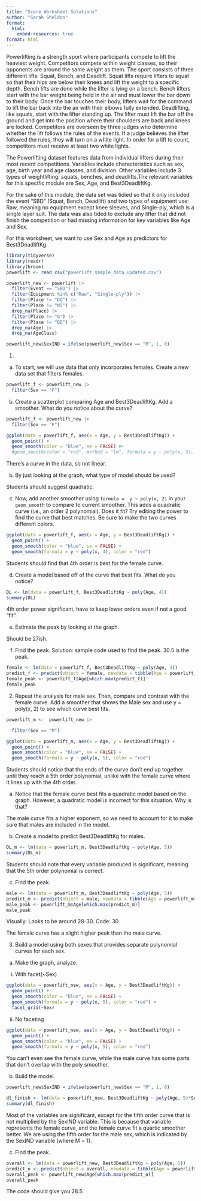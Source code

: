 ```yaml
---
title: "Score Worksheet Solutions"
author: "Sarah Sheldon"
format: 
  html:
    embed-resources: true
format: html
---
```


Powerlifting is a strength sport where participants compete to lift the heaviest weight. Competitors compete within weight classes, so their opponents are around the same weight as them. The sport consists of three different lifts: Squat, Bench, and Deadlift. Squat lifts require lifters to squat so that their hips are below their knees and lift the weight to a specific depth. Bench lifts are done while the lifter is lying on a bench. Bench lifters start with the bar weight being held in the air and must lower the bar down to their body. Once the bar touches their body, lifters wait for the command to lift the bar back into the air with their elbows fully extended. Deadlifting, like squats, start with the lifter standing up. The lifter must lift the bar off the ground and get into the position where their shoulders are back and knees are locked. Competitors are overseen by three judges who determine whether the lift follows the rules of the events. If a judge believes the lifter followed the rules, they will turn on a white light. In order for a lift to count, competitors must receive at least two white lights. 

The Powerlifting dataset features data from individual lifters during their most recent competitions. Variables include characteristics such as sex, age, birth year and age classes, and division. Other variables include 3 types of weightlifting: squats, benches, and deadlifts.The relevant variables for this specific module are Sex, Age, and Best3DeadliftKg. 

For the sake of this module, the data set was tidied so that it only included the event "SBD" (Squat, Bench, Deadlift) and two types of equipment use: Raw, meaning no equipment except knee sleeves, and Single-ply, which is a single layer suit. The data was also tided to exclude any lifter that did not finish the competition or had missing information for key variables like Age and Sex.

For this worksheet, we want to use Sex and Age as predictors for Best3DeadliftKg.

```r
library(tidyverse)
library(readr)
library(broom)
powerlift <- read_csv("powerlift_sample_data_updated.csv")

powerlift_new <- powerlift |>
  filter(Event == "SBD") |>
  filter(Equipment %in% c("Raw", "Single-ply")) |>
  filter(Place != "DQ") |>
  filter(Place != "NS") |>
  drop_na(Place) |>
  filter(Place != "G") |>
  filter(Place != "DD") |>
  drop_na(Age) |>
  drop_na(AgeClass)

powerlift_new$SexIND = ifelse(powerlift_new$Sex == "M", 1, 0)
```




1. 
a) To start, we will use data that only incorporates females. Create a new data set that filters females.
```r
powerlift_f <- powerlift_new |>
  filter(Sex == "F")
```


b) Create a scatterplot comparing Age and Best3DeadliftKg. Add a smoother. What do you notice about the curve? 
```r
powerlift_f <- powerlift_new |>
  filter(Sex == "F")

ggplot(data = powerlift_f, aes(x = Age, y = Best3DeadliftKg)) +
  geom_point() +
  geom_smooth(color = "blue", se = FALSE) #+
  #geom_smooth(color = "red", method = "lm", formula = y ~ poly(x, 5), se = FALSE)
```

There's a curve in the data, so not linear.




b) By just looking at the graph, what type of model should be used?

Students should suggest quadratic.



c) Now, add another smoother using `formula =  y ~ poly(x, 2)` in your `geom_smooth` to compare to current smoother. This adds a quadratic curve (i.e., an order 2 polynomial). Does it fit? Try editing the power to find the curve that best matches. Be sure to make the two curves different colors.

```r
ggplot(data = powerlift_f, aes(x = Age, y = Best3DeadliftKg)) +
  geom_point() +
  geom_smooth(color = "blue", se = FALSE) +
  geom_smooth(formula = y ~ poly(x, 4), color = "red")
```

Students should find that 4th order is best for the female curve.


d) Create a model based off of the curve that best fits. What do you notice?

```r
DL <- lm(data = powerlift_f, Best3DeadliftKg ~ poly(Age, 4))
summary(DL)
```

4th order power significant, have to keep lower orders even if not a good "fit".

e) Estimate the peak by looking at the graph.
 
Should be 27ish.

f) Find the peak.
Solution: sample code used to find the peak. 30.5 is the peak.
```r
female <- lm(data = powerlift_f, Best3DeadliftKg ~ poly(Age, 4))
predict_f <- predict(object = female, newdata = tibble(Age = powerlift_f$Age))
female_peak <- powerlift_f$Age[which.max(predict_f)]
female_peak
```




2. Repeat the analysis for male sex. Then, compare and contrast with the female curve.
Add a smoother that shows the Male sex and use y ~ poly(x, 2) to see which curve best fits.
```r
powerlift_m <-  powerlift_new |>

  filter(Sex == "M")

ggplot(data = powerlift_m, aes(x = Age, y = Best3DeadliftKg)) +
  geom_point() +
  geom_smooth(color = "blue", se = FALSE) +
  geom_smooth(formula = y ~ poly(x, 5), color = "red")

```

Students should notice that the ends of the curve don't end up together until they reach a 5th order polynomial, unlike with the female curve where it lines up with the 4th order. 


a. Notice that the female curve best fits a quadratic model based on the graph. However, a quadratic model is incorrect for this situation. Why is that?

The male curve fits a higher exponent, so we need to account for it to make sure that males are included in the model.


b. Create a model to predict Best3DeadliftKg for males.

```r
DL_m <- lm(data = powerlift_m, Best3DeadliftKg ~ poly(Age, 5))
summary(DL_m)
```

Students should note that every variable produced is significant, meaning that the 5th order polynomial is correct.

c. Find the peak.
```r
male <- lm(data = powerlift_m, Best3DeadliftKg ~ poly(Age, 5))
predict_m <- predict(object = male, newdata = tibble(Age = powerlift_m$Age))
male_peak <- powerlift_m$Age[which.max(predict_m)]
male_peak
```

Visually: Looks to be around 28-30.
Code: 30

The female curve has a slight higher peak than the male curve.

3. Build a model using both sexes that provides separate polynomial curves for each sex.

a) Make the graph, analyze.

i. With facet(~Sex)
```r
ggplot(data = powerlift_new, aes(x = Age, y = Best3DeadliftKg)) +
  geom_point() +
  geom_smooth(color = "blue", se = FALSE) +
  geom_smooth(formula = y ~ poly(x, 5), color = "red") +
  facet_grid(~Sex)
```

ii. No faceting
```r
ggplot(data = powerlift_new, aes(x = Age, y = Best3DeadliftKg)) +
  geom_point() +
  geom_smooth(color = "blue", se = FALSE) +
  geom_smooth(formula = y ~ poly(x, 5), color = "red")
```

You can't even see the female curve, while the male curve has some parts that don't overlap with the poly smoother.

b) Build the model.
```r
powerlift_new$SexIND = ifelse(powerlift_new$Sex == "M", 1, 0)

dl_finish <- lm(data = powerlift_new, Best3DeadliftKg ~ poly(Age, 5)*SexIND)
summary(dl_finish)
```

Most of the variables are significant, except for the fifth order curve that is not multiplied by the SexIND variable. This is because that variable represents the female curve, and the female curve fit a quartic smoother better. We are using the fifth order for the male sex, which is indicated by the SexIND variable (where M = 1).


c) Find the peak.
```r
overall <- lm(data = powerlift_new, Best3DeadliftKg ~ poly(Age, 5))
predict_o <- predict(object = overall, newdata = tibble(Age = powerlift_new$Age))
overall_peak <- powerlift_new$Age[which.max(predict_o)]
overall_peak
```

The code should give you 28.5.


